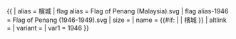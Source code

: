 {{ {{{1<noinclude>|country showdata</noinclude>}}}
| alias = 檳城
| flag alias = Flag of Penang (Malaysia).svg
| flag alias-1946 = Flag of Penang (1946-1949).svg
| size = {{{size|}}}
| name = {{#if: {{{name|}}} | {{{name|}}} | 檳城 }}
| altlink = {{{altlink|}}}
| variant = {{{variant|}}}
<noinclude>
| var1 = 1946
</noinclude>
}}